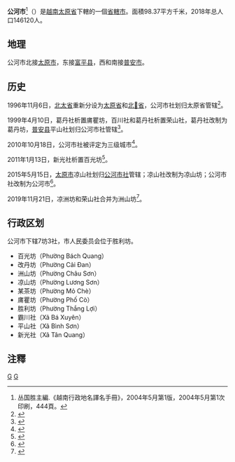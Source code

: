 {{Infobox Settlement
|name                   = 公河市
|settlement_type        = 省辖市
|official_name          = 
|other_name             = 
|native_name            = {{lang|vi|Thành phố Sông Công}}
|nickname               = 
|motto                  = 
|image_skyline          = Sông Công.JPG
|imagesize              = 
|image_caption          = 
|image_flag             = 
|flag_size              = 
|image_seal             = 
|seal_size              = 
|image_shield           = 
|shield_size            = 
|image_blank_emblem     = 
|blank_emblem_size      = 
|image_map              = {{Infobox mapframe|frame-width=250|zoom=10}}
|mapsize                = 
|map_caption            = 
|image_map1             = Bản đồ Thái Nguyên.svg
|mapsize1               = 
|map_caption1           = 公河市在太原省的位置
|pushpin_map            = Vietnam
|pushpin_label_position = bottom
|pushpin_map_caption    = 公河市在越南的位置
|pushpin_map1           = 
|pushpin_label_position1= 
|pushpin_map_caption1   = 
|subdivision_type       = 国家
|subdivision_name       = {{flag|Vietnam}}
|subdivision_type1      = [[越南行政区划|省]]
|subdivision_name1      = [[太原省|太原省]]
|subdivision_type2      = 行政区划
|subdivision_name2      = 7坊3社
|subdivision_type3      = 
|subdivision_name3      = 
|seat_type              = 
|seat                   = 
|government_type        = 
|leader_title           = 
|leader_name            = 
|leader_title1          = 
|leader_name1           = 
|established_title      = 
|established_date       = 
|area_magnitude         = 
|unit_pref              = 
|area_footnotes         = 
|area_total_km2         = 98.37
|area_land_km2          = 
|area_water_km2         = 
|area_water_percent     = 
|area_urban_km2         = 
|area_metro_km2         = 
|population_as_of       = 2018年
|population_footnotes   = 
|population_note        = 
|population_total       = 146120
|population_density_km2 = auto
|population_metro             = 
|population_density_metro_km2 = 
|population_urban             = 
|population_density_urban_km2 = 
|timezone               = [[越南标准时间|越南标准时间]]
|utc_offset             = +7
|elevation_footnotes    = 
|elevation_m            = 
|coor_type              = 
|coordinates            = 
|postal_code_type       = 
|postal_code            = 
|area_code              = 
|website                = [http://songcong.thainguyen.gov.vn 公河市电子信息门户网站]
|footnotes              = 
}}
'''公河市'''<ref>丛国胜主編.《越南行政地名譯名手冊》，2004年5月第1版，2004年5月第1次印刷，444頁。</ref>（{{vie|v='''thành phố Sông Công'''}}）是[[越南|越南]][[太原省|太原省]]下轄的一個[[省轄市|省轄市]]。面積98.37平方千米，2018年总人口146120人。

==地理==
公河市北接[[太原市_(越南)|太原市]]，东接[[富平县_(越南)|富平县]]，西和南接[[普安市|普安市]]。

==历史==
1996年11月6日，[[北太省|北太省]]重新分设为[[太原省|太原省]]和[[北𣴓省|北𣴓省]]，公河市社划归太原省管辖<ref>{{Cite web |url=https://thuvienphapluat.vn/van-ban/Bo-may-hanh-chinh/Nghi-quyet-chia-va-dieu-chinh-dia-gioi-hanh-chinh-tinh-40091.aspx |title=Nghị quyết về việc chia và điều chỉnh địa giới hành chính một số tỉnh do Quốc Hội ban hành |accessdate=2020-03-30 |archive-date=2017-08-30 |archive-url=https://web.archive.org/web/20170830234714/https://thuvienphapluat.vn/van-ban/Bo-may-hanh-chinh/Nghi-quyet-chia-va-dieu-chinh-dia-gioi-hanh-chinh-tinh-40091.aspx |dead-url=no }}</ref>。

1999年4月10日，葛丹社析置庯瞿坊，百川社和葛丹社析置荣山社，葛丹社改制为葛丹坊，[[普安县_(越南)|普安县]]平山社划归公河市社管辖<ref>{{Cite web |url=https://thuvienphapluat.vn/van-ban/Bat-dong-san/Nghi-dinh-18-1999-ND-CP-dieu-chinh-dia-gioi-hanh-chinh-va-thanh-lap-cac-xa-phuong-thuoc-cac-huyen-Dai-Tu-Pho-Yen-va-thi-xa-Song-Cong-Thai-Nguyen-45190.aspx |title=Nghị định 18/1999/NĐ-CP về việc điều chỉnh địa giới hành chính và thành lập các xã, phường thuộc các huyện Đại Từ, Phổ Yên và thị xã Sông Công, tỉnh Thái Nguyên |accessdate=2020-03-30 |archive-date=2019-11-16 |archive-url=https://web.archive.org/web/20191116162606/https://thuvienphapluat.vn/van-ban/Bat-dong-san/Nghi-dinh-18-1999-ND-CP-dieu-chinh-dia-gioi-hanh-chinh-va-thanh-lap-cac-xa-phuong-thuoc-cac-huyen-Dai-Tu-Pho-Yen-va-thi-xa-Song-Cong-Thai-Nguyen-45190.aspx |dead-url=no }}</ref>。

2010年10月18日，公河市社被评定为三级城市<ref>{{Cite web |url=https://thuvienphapluat.vn/van-ban/Xay-dung-Do-thi/Quyet-dinh-925-QD-BXD-cong-nhan-thi-xa-Song-Cong-tinh-Thai-Nguyen-115075.aspx |title=Quyết định 925/QĐ-BXD năm 2010 công nhận thị xã Sông Công, tỉnh Thái Nguyên là đô thị loại III do Bộ trưởng Bộ Xây dựng ban hành |accessdate=2020-03-30 |archive-date=2019-11-16 |archive-url=https://web.archive.org/web/20191116162613/https://thuvienphapluat.vn/van-ban/Xay-dung-Do-thi/Quyet-dinh-925-QD-BXD-cong-nhan-thi-xa-Song-Cong-tinh-Thai-Nguyen-115075.aspx |dead-url=no }}</ref>。

2011年1月13日，新光社析置百光坊<ref>{{Cite web |url=https://thuvienphapluat.vn/van-ban/Bo-may-hanh-chinh/Nghi-quyet-05-NQ-CP-giai-the-thi-tran-nong-truong-dieu-chinh-dia-gioi-hanh-chinh-117518.aspx |title=Nghị quyết 05/NQ-CP năm 2011 giải thể thị trấn nông trường và điều chỉnh địa giới hành chính để thành lập thị trấn: Bắc Sơn thuộc huyện Phổ Yên, Sông Cầu thuộc huyện Đồng Hỷ, Quân Chu thuộc huyện Đại Từ; thành lập phường Tích Lương thuộc thành phố Thái Nguyên và phường Bách Quang thuộc thị xã Sông Công, tỉnh Thái Nguyên do Chính phủ ban hành |accessdate=2020-03-30 |archive-date=2020-04-01 |archive-url=https://web.archive.org/web/20200401173909/https://thuvienphapluat.vn/van-ban/Bo-may-hanh-chinh/Nghi-quyet-05-NQ-CP-giai-the-thi-tran-nong-truong-dieu-chinh-dia-gioi-hanh-chinh-117518.aspx |dead-url=no }}</ref>。

2015年5月15日，[[太原市_(越南)|太原市]]凉山社划归[[公河市社|公河市社]]管辖；凉山社改制为凉山坊；公河市社改制为公河市<ref>{{Cite web |url=https://thuvienphapluat.vn/van-ban/Bo-may-hanh-chinh/Nghi-quyet-932-NQ-UBTVQH13-thanh-lap-thi-xa-Pho-Yen-dieu-chinh-dia-gioi-hanh-chinh-Thai-Nguyen-289498.aspx |title=Nghị quyết 932/NQ-UBTVQH13 về thành lập thị xã Phổ Yên và 04 phường thuộc thị xã Phổ Yên, điều chỉnh địa giới hành chính thành phố Thái Nguyên để thành lập phường Lương Sơn thuộc thị xã Sông Công và thành lập thành phố Sông Công, tỉnh Thái Nguyên do Ủy ban Thường vụ Quốc hội ban hành |accessdate=2020-03-30 |archive-date=2020-04-01 |archive-url=https://web.archive.org/web/20200401173853/https://thuvienphapluat.vn/van-ban/Bo-may-hanh-chinh/Nghi-quyet-932-NQ-UBTVQH13-thanh-lap-thi-xa-Pho-Yen-dieu-chinh-dia-gioi-hanh-chinh-Thai-Nguyen-289498.aspx |dead-url=no }}</ref>。

2019年11月21日，凉洲坊和荣山社合并为洲山坊<ref>{{Cite web |url=https://thuvienphapluat.vn/van-ban/Bo-may-hanh-chinh/Nghi-quyet-814-NQ-UBTVQH14-2019-sap-xep-don-vi-hanh-chinh-cap-xa-thuoc-tinh-Thai-Nguyen-430534.aspx |title=Nghị quyết 814/NQ-UBTVQH14 năm 2019 về sắp xếp đơn vị hành chính cấp xã thuộc tỉnh Thái Nguyên do Ủy ban Thường vụ Quốc hội ban hành |access-date=2019-12-21 |archive-url=https://web.archive.org/web/20191221180515/https://thuvienphapluat.vn/van-ban/Bo-may-hanh-chinh/Nghi-quyet-814-NQ-UBTVQH14-2019-sap-xep-don-vi-hanh-chinh-cap-xa-thuoc-tinh-Thai-Nguyen-430534.aspx |archive-date=2019-12-21 |dead-url=yes }}</ref>。

==行政区划==
公河市下辖7坊3社，市人民委员会位于胜利坊。
*百光坊（Phường Bách Quang）
*改丹坊（Phường Cải Đan）
*洲山坊（Phường Châu Sơn）
*凉山坊（Phường Lương Sơn）
*某茶坊（Phường Mỏ Chè）
*庯瞿坊（Phường Phố Cò）
*胜利坊（Phường Thắng Lợi）
*霸川社（Xã Bá Xuyên）
*平山社（Xã Bình Sơn）
*新光社（Xã Tân Quang）

==注釋==
{{reflist}}

{{太原省行政区划}}
{{越南东北部之县市镇区域划分}}

[[Category:越南城市|G]]
[[Category:太原省|G]]